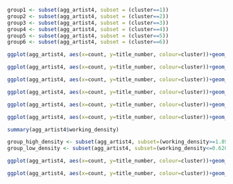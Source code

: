 ```r
group1 <- subset(agg_artist4, subset = (cluster==1))
group2 <- subset(agg_artist4, subset = (cluster==2))
group3 <- subset(agg_artist4, subset = (cluster==3))
group4 <- subset(agg_artist4, subset = (cluster==4))
group5 <- subset(agg_artist4, subset = (cluster==5))
group6 <- subset(agg_artist4, subset = (cluster==6))

```
```r
ggplot(agg_artist4, aes(x=count, y=title_number, colour=cluster))+geom_point(aes(size=working_density), shape=19, alpha=0.5)+scale_size_area(max_size=15)+geom_text(data = group1, aes(y=as.numeric(title_number)-sqrt(working_density)/10, label=artist), vjust=1, colour="grey40", size=3)+ggtitle("Bubble chart about Artists between 2009 and 2019-3(Group1)")
```
```r
ggplot(agg_artist4, aes(x=count, y=title_number, colour=cluster))+geom_point(aes(size=working_density), shape=19, alpha=0.5)+scale_size_area(max_size=15)+geom_text(data = group2, aes(y=as.numeric(title_number)-sqrt(working_density)/10, label=artist), vjust=1, colour="grey40", size=3)+ggtitle("Bubble chart about Artists between 2009 and 2019-3(Group2)")
```
```r
ggplot(agg_artist4, aes(x=count, y=title_number, colour=cluster))+geom_point(aes(size=working_density), shape=19, alpha=0.5)+scale_size_area(max_size=15)+geom_text(data = group3, aes(y=as.numeric(title_number)-sqrt(working_density)/10, label=artist), vjust=1, colour="grey40", size=3)+ggtitle("Bubble chart about Artists between 2009 and 2019-3(Group3)")
```
```r
ggplot(agg_artist4, aes(x=count, y=title_number, colour=cluster))+geom_point(aes(size=working_density), shape=19, alpha=0.5)+scale_size_area(max_size=15)+geom_text(data = group4, aes(y=as.numeric(title_number)-sqrt(working_density)/10, label=artist), vjust=1, colour="grey40", size=3)+ggtitle("Bubble chart about Artists between 2009 and 2019-3(Group4)")
```
```r
ggplot(agg_artist4, aes(x=count, y=title_number, colour=cluster))+geom_point(aes(size=working_density), shape=19, alpha=0.5)+scale_size_area(max_size=15)+geom_text(data = group5, aes(y=as.numeric(title_number)-sqrt(working_density)/10, label=artist), vjust=1, colour="grey40", size=3)+ggtitle("Bubble chart about Artists between 2009 and 2019-3(Group5)")
```
```r
ggplot(agg_artist4, aes(x=count, y=title_number, colour=cluster))+geom_point(aes(size=working_density), shape=19, alpha=0.5)+scale_size_area(max_size=15)+geom_text(data = group6, aes(y=as.numeric(title_number)-sqrt(working_density)/10, label=artist), vjust=1, colour="grey40", size=3)+ggtitle("Bubble chart about Artists between 2009 and 2019-3(Group6)")
```
```r
summary(agg_artist4$working_density)
```
```r
group_high_density <- subset(agg_artist4, subset=(working_density>=1.8914))
group_low_density <- subset(agg_artist4, subset=(working_density<=0.6207))
```
```r
ggplot(agg_artist4, aes(x=count, y=title_number, colour=cluster))+geom_point(aes(size=working_density), shape=19, alpha=0.5)+scale_size_area(max_size=15)+geom_text(data = group_high_density, aes(y=as.numeric(title_number)-sqrt(working_density)/10, label=artist), vjust=1, colour="grey40", size=3)+ggtitle("Bubble chart about Artists between 2009 and 2019-3(Highest 25% of the working density)")
```
```r
ggplot(agg_artist4, aes(x=count, y=title_number, colour=cluster))+geom_point(aes(size=working_density), shape=19, alpha=0.5)+scale_size_area(max_size=15)+geom_text(data = group_low_density, aes(y=as.numeric(title_number)-sqrt(working_density)/10, label=artist), vjust=1, colour="grey40", size=3)+ggtitle("Bubble chart about Artists between 2009 and 2019-3(Lowest 25% of the working density)")
```

